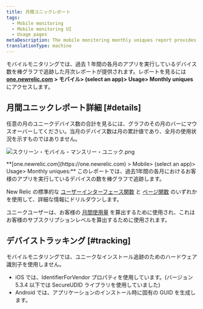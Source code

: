 ```yaml
---
title: 月間ユニックレポート
tags:
  - Mobile monitoring
  - Mobile monitoring UI
  - Usage pages
metaDescription: The mobile monitoring monthly uniques report provides a bar chart with the number of unique devices running your mobile app each month over time.
translationType: machine
---
```


モバイルモニタリングでは、過去 1 年間の各月のアプリを実行しているデバイス数を棒グラフで追跡した月次レポートが提供されます。レポートを見るには **[one.newrelic.com](https://one.newrelic.com) > モバイル> (select an app)> Usage> Monthly uniques** にアクセスします。

## 月間ユニックレポート詳細 [#details]

任意の月のユニークデバイス数の合計を見るには、グラフのその月のバーにマウスオーバーしてください。当月のデバイス数は月の累計値であり、全月の使用状況を示すものではありません。

![スクリーン・モバイル・マンスリー・ユニック.png](src/images/screen-mobile-monthly-uniques.png 'スクリーン・モバイル・マンスリー・ユニック.png')

<figcaption>
  **[one.newrelic.com](https://one.newrelic.com) > Mobile> (select an app)>
  Usage> Monthly uniques:**
  このレポートでは、過去1年間の各月におけるお客様のアプリを実行しているデバイスの数を棒グラフで追跡します。
</figcaption>

New Relic の標準的な [ユーザーインターフェース関数](/docs/accounts-partnerships/education/getting-started-new-relic/new-relic-user-interface) と [ページ関数](/docs/accounts-partnerships/education/getting-started-new-relic/standard-dashboard-features) のいずれかを使用して、詳細な情報にドリルダウンします。

ユニークユーザーは、お客様の [月間使用量](/docs/accounts/new-relic-account-usage/mobile-usage/mobile-subscription-usage-ui) を算出するために使用され、これはお客様のサブスクリプションレベルを算出するために使用されます。

## デバイストラッキング [#tracking]

モバイルモニタリングでは、ユニークなインストール追跡のためのハードウェア識別子を使用しません。

- iOS では、IdentifierForVendor プロパティを使用しています。(バージョン 5.3.4 以下では SecureUDID ライブラリを使用していました)
- Android では、アプリケーションのインストール時に固有の GUID を生成します。
